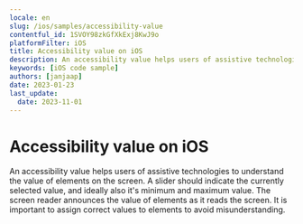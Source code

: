 ```yaml
---
locale: en
slug: /ios/samples/accessibility-value
contentful_id: 1SVOY98zkGfXkExj8KwJ9o
platformFilter: iOS
title: Accessibility value on iOS
description: An accessibility value helps users of assistive technologies to understand the value of elements on the screen.
keywords: [iOS code sample]
authors: [janjaap]
date: 2023-01-23
last_update:
  date: 2023-11-01
---
```


# Accessibility value on iOS

An accessibility value helps users of assistive technologies to understand the value of elements on the screen. A slider should indicate the currently selected value, and ideally also it's minimum and maximum value. The screen reader announces the value of elements as it reads the screen. It is important to assign correct values to elements to avoid misunderstanding.

<CodeSample id="accessibility-value" locale="en" platform="ios"/>
